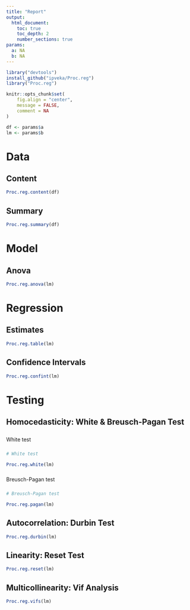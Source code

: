 ---
title: "Report"
output:
  html_document:
    toc: true
    toc_depth: 2
    number_sections: true
params:
  a: NA
  b: NA
---

```{r include=FALSE}

library("devtools")
install_github("ipveka/Proc.reg")
library("Proc.reg")

knitr::opts_chunk$set(
	fig.align = "center",
	message = FALSE,
	comment = NA
)

df <- params$a
lm <- params$b

```

<style type="text/css">
p {line-height: 2.5em;}
h1.title {
  font-size: 46px;
  color: Black;
  text-align: center;
}
h1.subtitle {
  font-size: 20px;
  color: Black;
  text-align: center;
}
h4.author {
    font-size: 18px;
  font-family: "Times New Roman", Times, serif;
  color: Black;
  text-align: center;
}
h4.date {
  font-size: 18px;
  font-family: "Times New Roman", Times, serif;
  color: Black;
  text-align: center;
}
</style>

# Data

## Content

```{r}

Proc.reg.content(df)

```

## Summary

```{r}

Proc.reg.summary(df)

```

# Model

## Anova

```{r}

Proc.reg.anova(lm)

```

# Regression

## Estimates

```{r}

Proc.reg.table(lm)

```

## Confidence Intervals

```{r}

Proc.reg.confint(lm)

```

# Testing

## Homocedasticity: White & Breusch-Pagan Test

White test

```{r}

# White test

Proc.reg.white(lm)

```

Breusch-Pagan test

```{r}

# Breusch-Pagan test

Proc.reg.pagan(lm)

```

## Autocorrelation: Durbin Test

```{r}

Proc.reg.durbin(lm)

```

## Linearity: Reset Test

```{r}

Proc.reg.reset(lm)

```

## Multicollinearity: Vif Analysis

```{r}

Proc.reg.vifs(lm)

```
